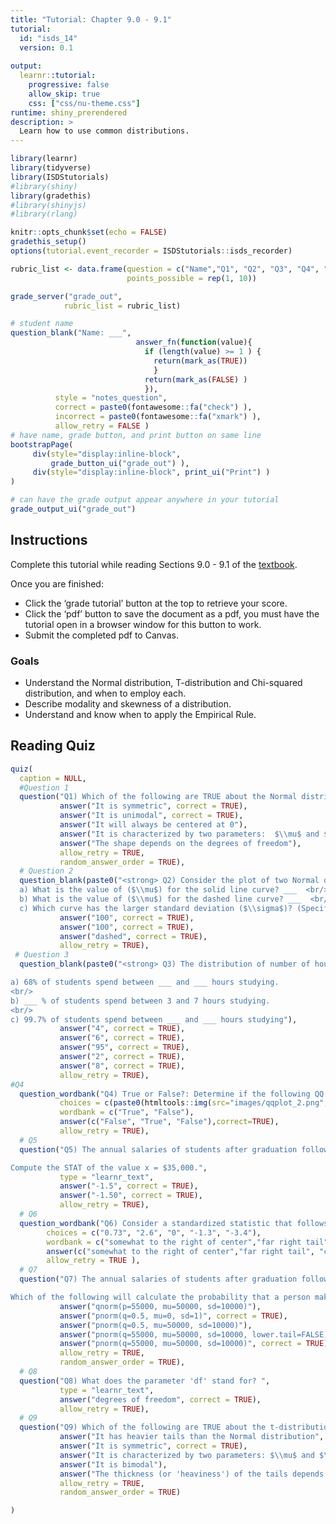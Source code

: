 ```yaml
---
title: "Tutorial: Chapter 9.0 - 9.1"
tutorial:
  id: "isds_14"
  version: 0.1
  
output:
  learnr::tutorial:
    progressive: false
    allow_skip: true
    css: ["css/nu-theme.css"]
runtime: shiny_prerendered
description: >
  Learn how to use common distributions.
---
```


```r
library(learnr)
library(tidyverse)
library(ISDStutorials)
#library(shiny)
library(gradethis)
#library(shinyjs)
#library(rlang)

knitr::opts_chunk$set(echo = FALSE)
gradethis_setup()
options(tutorial.event_recorder = ISDStutorials::isds_recorder)

```


```r
rubric_list <- data.frame(question = c("Name","Q1", "Q2", "Q3", "Q4", "Q5", "Q6", "Q7", "Q8", "Q9"),
                          points_possible = rep(1, 10))

grade_server("grade_out", 
            rubric_list = rubric_list)
```


```r
# student name
question_blank("Name: ___",
                            answer_fn(function(value){
                              if (length(value) >= 1 ) {
                                return(mark_as(TRUE))
                                }
                              return(mark_as(FALSE) )
                              }),
          style = "notes_question",
          correct = paste0(fontawesome::fa("check") ),
          incorrect = paste0(fontawesome::fa("xmark") ),
          allow_retry = FALSE )
# have name, grade button, and print button on same line
bootstrapPage(
     div(style="display:inline-block",
         grade_button_ui("grade_out") ),
     div(style="display:inline-block", print_ui("Print") )
)

# can have the grade output appear anywhere in your tutorial
grade_output_ui("grade_out")
```

## Instructions

Complete this tutorial while reading Sections 9.0 - 9.1 of the [textbook](https://nustat.github.io/intro-stat-data-sci/09-sampling-distributions.html).

Once you are finished:

-   Click the 'grade tutorial' button at the top to retrieve your score.
-   Click the 'pdf' button to save the document as a pdf, you must have the tutorial open in a browser window for this button to work.
-   Submit the completed pdf to Canvas.


### Goals

-   Understand the Normal distribution, T-distribution and Chi-squared distribution, and when to employ each.
-   Describe modality and skewness of a distribution.
-   Understand and know when to apply the Empirical Rule.

## Reading Quiz

```r
quiz(
  caption = NULL,
  #Question 1
  question("Q1) Which of the following are TRUE about the Normal distribution? Select all that apply.",
           answer("It is symmetric", correct = TRUE),
           answer("It is unimodal", correct = TRUE),
           answer("It will always be centered at 0"),
           answer("It is characterized by two parameters:  $\\mu$ and $\\sigma$", correct = TRUE),
           answer("The shape depends on the degrees of freedom"),
           allow_retry = TRUE,
           random_answer_order = TRUE),
  # Question 2
  question_blank(paste0("<strong> Q2) Consider the plot of two Normal distributions.</strong> <br/>",  htmltools::img(src="images/norm_dist_dashed.png", height = 500, width = 650), " <br/>
  a) What is the value of ($\\mu$) for the solid line curve? ___  <br/>
  b) What is the value of ($\\mu$) for the dashed line curve? ___  <br/>
  c) Which curve has the larger standard deviation ($\\sigma$)? (Specify either solid or dashed) ___" ),
           answer("100", correct = TRUE),
           answer("100", correct = TRUE),
           answer("dashed", correct = TRUE),
           allow_retry = TRUE),
 # Question 3
  question_blank(paste0("<strong> Q3) The distribution of number of hours spent studying a week is normally distributed with a mean of 5 hours and a standard deviation of 1 hour. Based on the empirical rule...</strong> <br/>

a) 68% of students spend between ___ and ___ hours studying. 
<br/>
b) ___ % of students spend between 3 and 7 hours studying. 
<br/>
c) 99.7% of students spend between ___ and ___ hours studying"),
           answer("4", correct = TRUE),
           answer("6", correct = TRUE),
           answer("95", correct = TRUE),
           answer("2", correct = TRUE),
           answer("8", correct = TRUE),
           allow_retry = TRUE),
#Q4
  question_wordbank("Q4) True or False?: Determine if the following QQ plots indicate that the data is normally distributed.",
           choices = c(paste0(htmltools::img(src="images/qqplot_2.png", height = 200, width = 350) ), paste0(htmltools::img(src="images/qqplot_1.png", height = 200, width = 350) ), paste0(htmltools::img(src="images/qqplot_3.png", height = 200, width = 350) ) ),
           wordbank = c("True", "False"),
           answer(c("False", "True", "False"),correct=TRUE),
           allow_retry = TRUE),
  # Q5
  question("Q5) The annual salaries of students after graduation follow a normal distribution with a mean of $50,000 and a standard deviation of $10,000.

Compute the STAT of the value x = $35,000.", 
           type = "learnr_text",
           answer("-1.5", correct = TRUE),
           answer("-1.50", correct = TRUE),
           allow_retry = TRUE),
  # Q6
  question_wordbank("Q6) Consider a standardized statistic that follows a standard normal distribution. Match each of the following values with where you would expect them to fall on the standard N(0,1) distribution.",
        choices = c("0.73", "2.6", "0", "-1.3", "-3.4"),
        wordbank = c("somewhat to the right of center","far right tail", "center", "somewhat to the left of center", "far left tail"),
        answer(c("somewhat to the right of center","far right tail", "center", "somewhat to the left of center", "far left tail"), correct = TRUE), 
        allow_retry = TRUE ),
  # Q7
  question("Q7) The annual salaries of students after graduation follow a normal distribution with a mean of $50,000 and a standard deviation of $10,000.

Which of the following will calculate the probability that a person makes *less than* $55,000 after graduating? Select all that apply.  ",
           answer("qnorm(p=55000, mu=50000, sd=10000)"),
           answer("pnorm(q=0.5, mu=0, sd=1)", correct = TRUE),
           answer("pnorm(q=0.5, mu=50000, sd=10000)"),
           answer("pnorm(q=55000, mu=50000, sd=10000, lower.tail=FALSE)"),
           answer("pnorm(q=55000, mu=50000, sd=10000)", correct = TRUE),
           allow_retry = TRUE,
           random_answer_order = TRUE),
  # Q8
  question("Q8) What does the parameter 'df' stand for? ", 
           type = "learnr_text",
           answer("degrees of freedom", correct = TRUE),
           allow_retry = TRUE),
  # Q9
  question("Q9) Which of the following are TRUE about the t-distribution? Select all that apply.  ",
           answer("It has heavier tails than the Normal distribution", correct = TRUE),
           answer("It is symmetric", correct = TRUE),
           answer("It is characterized by two parameters: $\\mu$ and $\\sigma$"),
           answer("It is bimodal"),
           answer("The thickness (or 'heaviness') of the tails depends on the sample size", correct = TRUE),
           allow_retry = TRUE,
           random_answer_order = TRUE)

)
```
